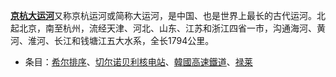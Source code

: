 '''[[京杭大运河]]'''又称京杭运河或简称大运河，是中国、也是世界上最长的古代运河。北起北京，南至杭州，流经天津、河北、山东、江苏和浙江四省一市，沟通海河、黄河、淮河、长江和钱塘江五大水系，全长1794公里。

* 条目：[[希尔排序]]、[[切尔诺贝利核电站]]、[[韓國高速鐵道]]、[[禄莱]]